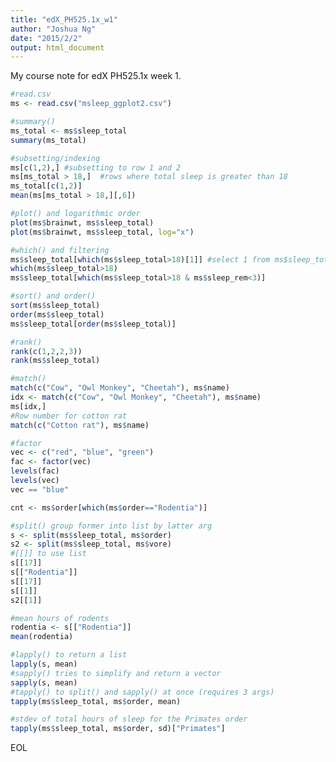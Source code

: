 ```yaml
---
title: "edX_PH525.1x_w1"
author: "Joshua Ng"
date: "2015/2/2"
output: html_document
---
```


My course note for edX PH525.1x week 1.


```r
#read.csv
ms <- read.csv("msleep_ggplot2.csv")
```

```r
#summary()
ms_total <- ms$sleep_total
summary(ms_total)
```

```r
#subsetting/indexing
ms[c(1,2),] #subsetting to row 1 and 2
ms[ms_total > 18,]  #rows where total sleep is greater than 18
ms_total[c(1,2)]
mean(ms[ms_total > 18,][,6])
```

```r
#plot() and logarithmic order
plot(ms$brainwt, ms$sleep_total)
plot(ms$brainwt, ms$sleep_total, log="x")
```

```r
#which() and filtering
ms$sleep_total[which(ms$sleep_total>18)[1]] #select 1 from ms$sleep_total where ms$sleep_total>18
which(ms$sleep_total>18)
ms$sleep_total[which(ms$sleep_total>18 & ms$sleep_rem<3)]
```

```r
#sort() and order()
sort(ms$sleep_total)
order(ms$sleep_total)
ms$sleep_total[order(ms$sleep_total)]
```

```r
#rank()
rank(c(1,2,2,3))
rank(ms$sleep_total)
```

```r
#match()
match(c("Cow", "Owl Monkey", "Cheetah"), ms$name)
idx <- match(c("Cow", "Owl Monkey", "Cheetah"), ms$name)
ms[idx,]
#Row number for cotton rat
match(c("Cotton rat"), ms$name)
```

```r
#factor
vec <- c("red", "blue", "green")
fac <- factor(vec)
levels(fac)
levels(vec)
vec == "blue"

cnt <- ms$order[which(ms$order=="Rodentia")]
```

```r
#split() group former into list by latter arg
s <- split(ms$sleep_total, ms$order)
s2 <- split(ms$sleep_total, ms$vore)
#[[]] to use list
s[[17]]
s[["Rodentia"]]
s[[17]]
s[[1]]
s2[[1]]
```

```r
#mean hours of rodents
rodentia <- s[["Rodentia"]]
mean(rodentia)
```

```r
#lapply() to return a list
lapply(s, mean)
#sapply() tries to simplify and return a vector
sapply(s, mean)
#tapply() to split() and sapply() at once (requires 3 args)
tapply(ms$sleep_total, ms$order, mean)

#stdev of total hours of sleep for the Primates order
tapply(ms$sleep_total, ms$order, sd)["Primates"]
```

EOL